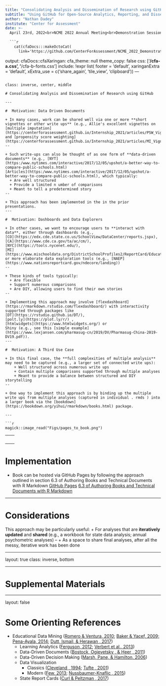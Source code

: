 ```yaml
---
title: "Consolidating Analysis and Dissemination of Research using GitHub"
subtitle: "Using GitHub for Open-Source Analytics, Reporting, and Dissemination of Research"
author: "Nathan Dadey"
institute: "Center for Assessment"
date: >- 
  April 23rd, 2022<br>NCME 2022 Annual Meeting<br>Demonstration Session
  
  ```r
    cat(cfaDocs:::makeOctoCat(
      link='https://github.com/CenterForAssessment/NCME_2022_Demonstration/blob/main/Consolidating_Analysis_and_Dissemination_of_Research_Using_GitHub.Rmd'))
  ```
output:
  cfaDocs::cfaXaringan:
    cfa_theme: null
    theme_copy: false
    css: ['**/cfa-a.css', '**/cfa-b-fonts.css']
    include: !expr list(
      footer = 'default',
      xaringanExtra = 'default',
      xExtra_use = c('share_again', 'tile_view', 'clipboard'))
---
```

class: inverse, center, middle

# Consolidating Analysis and Dissemination of Research using GitHub

---

#  Motivation: Data Driven Documents 

+ In many cases, work can be shared well via one or more **short vignettes or other write ups** (e.g., Allie's excellent vignettes on [multiple imputation](https://centerforassessment.github.io/Internship_2021/articles/PSW_Vignette_Landing_Page.html) and [propensity score weighting](https://centerforassessment.github.io/Internship_2021/articles/MI_Vignette_Landing_Page.html))
--

+ Such write-ups can also be thought of as one form of **data-driven documents** (e.g., [NYT](https:/www.nytimes.com/interactive/2017/12/05/upshot/a-better-way-to-compare-public-schools.html) 
[Articles](https:/www.nytimes.com/interactive/2017/12/05/upshot/a-better-way-to-compare-public-schools.html), which typically:
  + Are well structured
  + Provide a limited n umber of comparisons
  + Meant to tell a predetermined story
--

+ This approach has been implemented in the in the prior presentations.
---

#  Motivation: Dashboards and Data Explorers 

+ In other cases, we want to encourage users to **interact with data**, either through dashboards (e.g., 
[CO](https://edx.cde.state.co.us/SchoolView/DataCenter/reports.jspx),
[CA](https://www.cde.ca.gov/ta/ac/cm/), 
[NYC](https://tools.nycenet.edu/), 
[MI](https://www.mischooldata.org/DistrictSchoolProfiles2/ReportCard/EducationDashboard4.aspx)) or more elaborate data exploration tools (e.g., [NAEP](https://www.nationsreportcard.gov/ndecore/landing))
--

+ These kinds of tools typically:
  + Are flexible
  + Support numerous comparisons
  + Are DIY, allowing users to find their own stories
--
  
+ Implementing this approach may involve [flexdashboard](https://rmarkdown.rstudio.com/flexdashboard/) with interactivity supported through packages like 
[DT](https://rstudio.github.io/DT/), 
[polt.ly](https://plot.ly/r/) ,
[htmlwidgets](https://www.htmlwidgets.org/) or 
Shiny (e.g., see this [simple example](https://www.lexjansen.com/pharmasug-cn/2019/DV/Pharmasug-China-2019-DV19.pdf)).
---

#  Motivation: A Third Use Case 

+ In this final case, the **full complexities of multiple analysis** may need to be captured (e.g., a larger set of connected write ups):
	+ Well structured across numerous write ups
	+ Contain multiple comparisons supported through multiple analyses
	+ Meant to provide a balance between structured and DIY storytelling  
--

+ One way to implement this approach is by binding up the multiple write ups from multiple analyses (captured in individual . rmds ) into a larger book via the [bookdown](https://bookdown.org/yihui/rmarkdown/books.html) package.

---

```r
magick::image_read("Figs/pages_to_book.png")
```

---
<br>
```r
magick::image_read("Figs/example_workbook.png")
```

---

#  Implementation  

+ Book can be hosted via GitHub Pages by following the approach outlined in section 6.3 of Authoring Books and Technical Documents with R Markdown
[GitHub Pages](https://bookdown.org/yihui/bookdown/github.html)
[ 6.3 of Authoring Books and Technical Documents with R Markdown](https://pages.github.com/)

---

#  Considerations 

This approach may be particularly useful:
+ For analyses that are **iteratively updated** and **shared** (e.g., a workbook for state data analysis; annual psychometric analyses)
--
+ As a space to share final analyses, after all the messy, iterative work has been done

---

layout: true
class: inverse, bottom

---

#  Supplemental Materials 

---

layout: false

#  Some Orienting References 

+ Educational Data Mining ([Romero & Ventura, 2010](https://ieeexplore.ieee.org/document/5524021); [Baker & Yacef, 2009; Pena-Ayala, 2014](https://jedm.educationaldatamining.org/index.php/JEDM/article/view/8); [Dutt, Ismail, & Herawan , 2017](https://ieeexplore.ieee.org/abstract/document/7820050))
	+ Learning Analytics ([Ferguson, 2012](http://oro.open.ac.uk/36374/1/IJTEL40501_Ferguson%20Jan%202013.pdf); [Verbert et al., 2013](https://journals.sagepub.com/doi/abs/10.1177/0002764213479363))
	+ Data-Driven Documents ([Bostock, Ogievetsky , & Heer , 2011](https://ieeexplore.ieee.org/abstract/document/6064996))
	+ Data-Driven Decision Making ([Marsh, Pane, & Hamilton, 2006](https://www.rand.org/pubs/occasional_papers/OP170.html))
	+ Data Visualization
		+ Classics ([Cleveland , 1994](https://www.amazon.com/Elements-Graphing-Data-William-Cleveland/dp/0963488414); [Tufte , 2001](https://www.edwardtufte.com/tufte/books_vdqi))
		+ Modern ([Few, 2013](http://www.stephen-few.com/idd.php); [Nussbaumer-Knaflic , 2015](http://www.storytellingwithdata.com/book))
	+ State Report Cards ([Curl & Peltzman , 2017](http://www.ccsso.org/sites/default/files/2017-11/CCSSO%20Reporting%20Best%20Practice%20Resource.pdf))
